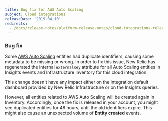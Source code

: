```yaml
---
title: Bug fix for AWS Auto Scaling
subject: Cloud integrations
releaseDate: '2019-04-10'
redirects:
  - /docs/release-notes/platform-release-notes/cloud-integrations-release-notes/2019-04-10-integrations-bug-fix-aws-auto-scaling
---
```


### Bug fix

Some [AWS Auto Scaling](https://docs.newrelic.com/docs/integrations/amazon-integrations/aws-integrations-list/aws-auto-scaling-monitoring-integration) entities had duplicate identifiers, causing some metadata to be missing or wrong. In order to fix this issue, New Relic has regenerated the internal `externalKey` attribute for all Auto Scaling entities in Insights events and Infrastructure inventory for this cloud integration.

This change doesn't have any impact either on the integration default dashboard provided by New Relic Infrastructure or on the Insights queries.

However, all entities related to AWS Auto Scaling will be created again in Inventory. Accordingly, once the fix is released in your account, you might see duplicated entities for 48 hours, until the old identifiers expire. This might also cause an unexpected volume of **Entity created** events.
